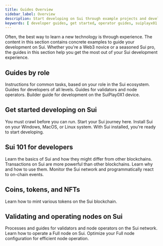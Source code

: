 ```yaml
---
title: Guides Overview
sidebar_label: Overview
description: Start developing on Sui through example projects and developer guides.
keywords: [ developer guides, get started, operator guides, suiplayx01 guides, sui 101, coins, tokens, nfts ]
---
```


Often, the best way to learn a new technology is through experience. The content in this section contains concrete examples to guide your development on Sui. Whether you're a Web3 novice or a seasoned Sui pro, the guides in this section help you get the most out of your Sui development experience.

## Guides by role

Instructions for common tasks, based on your role in the Sui ecosystem.
<Cards>
<Card title="Developer guides" href="/guides/developer">
Guides for developers of all levels.
</Card>
<Card title="Operator guides" href="/guides/operator">
Guides for validators and node operators.
</Card>
<Card title="SuiPlay0X1 guide" href="/guides/suiplay0x1">
Builder guide for development on the SuiPlay0X1 device.
</Card>
</Cards>

## Get started developing on Sui

You must crawl before you can run. Start your Sui journey here.
<Cards>
<Card title="Install Sui" href="/guides/developer/getting-started/sui-install">
Install Sui on your Windows, MacOS, or Linux system.
</Card>
<Card title="Your first Sui dApp" href="/guides/developer/first-app">
With Sui installed, you're ready to start developing.
</Card>
</Cards>

## Sui 101 for developers

Learn the basics of Sui and how they might differ from other blockchains.
<Cards>
<Card title="Transactions on Sui" href="/guides/developer/sui-101/building-ptb">
Transactions on Sui are more powerful than other blockchains. Learn why and how to use them.
</Card>
<Card title="Access time on chain" href="/guides/developer/sui-101/access-time" />
<Card title="Using events" href="/guides/developer/sui-101/using-events">
Monitor the Sui network and programmatically react to on-chain events.
</Card>
</Cards>

## Coins, tokens, and NFTs

Learn how to mint various tokens on the Sui blockchain.
<Cards>
<Card title="Coins and tokens" href="/guides/developer/coin" />
<Card title="Stablecoins" href="/guides/developer/stablecoins" />
<Card title="NFTs" href="/guides/developer/nft" />
</Cards>

## Validating and operating nodes on Sui

Processes and guides for validators and node operators on the Sui network.
<Cards>
<Card title="Validator configuration" href="/guides/operator/validator/validator-config" />
<Card title="Run a Sui Full node" href="/guides/operator/sui-full-node">
Learn how to operate a Full node on Sui.
</Card>
<Card title="Full node data management" href="/guides/operator/data-management">
Optimize your Full node configuration for efficient node operation.
</Card>
<Card title="Sui Bridge Node configuration" href="/guides/operator/bridge-node-configuration">
</Card>
</Cards>
